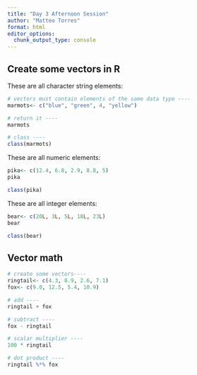 ```yaml
---
title: "Day 3 Afternoon Session"
author: "Matteo Torres"
format: html
editor_options: 
  chunk_output_type: console
---
```


## Create some vectors in R

These are all character string elements:
```r
# vectors must contain elements of the same data type ----
marmots<- c("blue", "green", 4, "yellow")

# return it ----
marmots

# class ----
class(marmots)
```

These are all numeric elements:
```r
pika<- c(12.4, 6.8, 2.9, 8.8, 5)
pika

class(pika)
```

These are all integer elements:
```r
bear<- c(20L, 3L, 5L, 18L, 23L)
bear

class(bear)
```

## Vector math

```r
# create some vectors----
ringtail<- c(4.3, 8.9, 2.6, 7.1)
fox<- c(9.0, 12.5, 5.4, 10.9)

# add ----
ringtail + fox

# subtract ----
fox - ringtail

# scalar multiplier ----
100 * ringtail

# dot product ----
ringtail %*% fox
```

